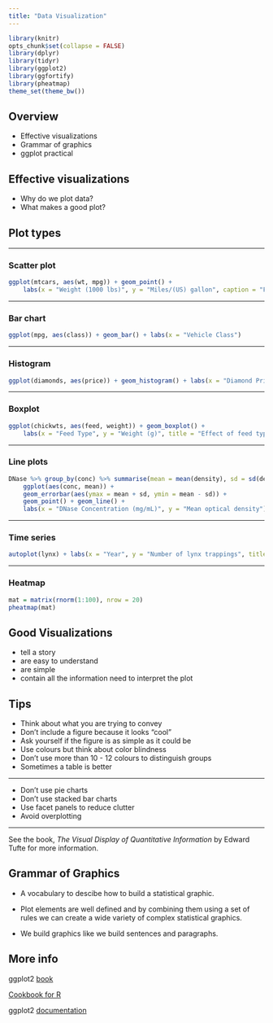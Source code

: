 ```yaml
---
title: "Data Visualization"
---
```


```r
library(knitr)
opts_chunk$set(collapse = FALSE)
library(dplyr)
library(tidyr)
library(ggplot2)
library(ggfortify)
library(pheatmap)
theme_set(theme_bw())
```


## Overview  

- Effective visualizations
- Grammar of graphics
- ggplot practical

## Effective visualizations

- Why do we plot data?
- What makes a good plot?

## Plot types

-----  

### Scatter plot

```r
ggplot(mtcars, aes(wt, mpg)) + geom_point() +
	labs(x = "Weight (1000 lbs)", y = "Miles/(US) gallon", caption = "Figure 1. Fuel efficiency decreases with increased vehicle weight")
```


-----  

### Bar chart

```r
ggplot(mpg, aes(class)) + geom_bar() + labs(x = "Vehicle Class")
```


-----  

### Histogram

```r
ggplot(diamonds, aes(price)) + geom_histogram() + labs(x = "Diamond Price ($US)", title = "Summary of diamond prices")
```


------  

### Boxplot

```r
ggplot(chickwts, aes(feed, weight)) + geom_boxplot() + 
	labs(x = "Feed Type", y = "Weight (g)", title = "Effect of feed type on chick weight")
```

-----  

### Line plots
```r

DNase %>% group_by(conc) %>% summarise(mean = mean(density), sd = sd(density)) %>% 
	ggplot(aes(conc, mean)) + 
	geom_errorbar(aes(ymax = mean + sd, ymin = mean - sd)) + 
	geom_point() + geom_line() +
	labs(x = "DNase Concentration (mg/mL)", y = "Mean optical density")

```

-----  

### Time series
```r
autoplot(lynx) + labs(x = "Year", y = "Number of lynx trappings", title = "Annual Canadian Lynx trappings")
```


-----  

### Heatmap

```r
mat = matrix(rnorm(1:100), nrow = 20)
pheatmap(mat)
```



## Good Visualizations 

- tell a story
- are easy to understand
- are simple
- contain all the information need to interpret the plot


## Tips

- Think about what you are trying to convey
- Don't include a figure because it looks "cool"
- Ask yourself if the figure is as simple as it could be
- Use colours but think about color blindness
- Don't use more than 10 - 12 colours to distinguish groups
- Sometimes a table is better

----- 

- Don't use pie charts
- Don't use stacked bar charts
- Use facet panels to reduce clutter
- Avoid overplotting

-----

See the book, _The Visual Display of Quantitative Information_ by Edward Tufte for more information.


## Grammar of Graphics

- A vocabulary to descibe how to build a statistical graphic.  

- Plot elements are well defined and by combining them using a set of rules we can create a wide variety of complex statistical graphics.

- We build graphics like we build sentences and paragraphs.


## More info

ggplot2 [book](https://www.amazon.ca/ggplot2-Elegant-Graphics-Data-Analysis/dp/331924275X/ref=sr_1_1?ie=UTF8&qid=1474233790&sr=8-1&keywords=elegant+graphics+for+data+analysis)

[Cookbook for R](http://www.cookbook-r.com/Graphs/)  

ggplot2 [documentation](http://docs.ggplot2.org/current/)  



